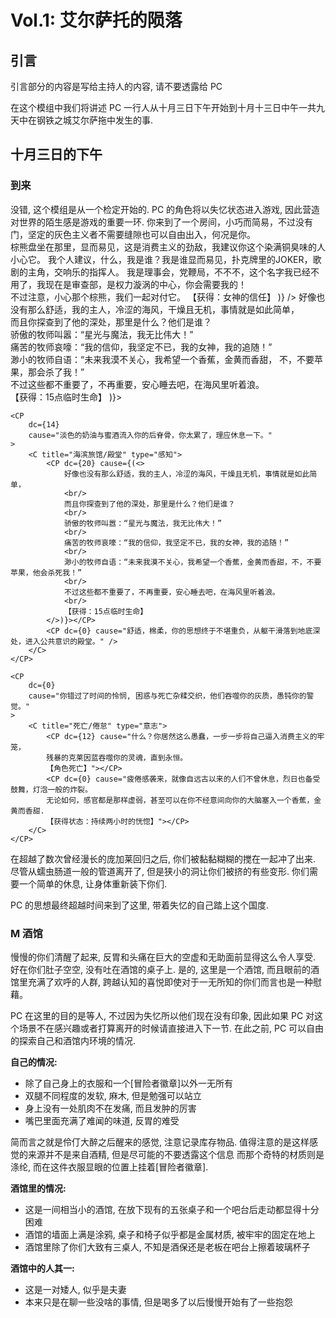 
# Vol.1: 艾尔萨托的陨落

## 引言

<A severity="error"> 引言部分的内容是写给主持人的内容, 请不要透露给 PC </A>

在这个模组中我们将讲述 PC 一行人从十月三日下午开始到十月十三日中午一共九天中在钢铁之城艾尔萨拖中发生的事.

## 十月三日的下午

### 到来<DCP/>

<A severity="info">
    没错, 这个模组是从一个检定开始的. PC 的角色将以失忆状态进入游戏,
    因此营造对世界的陌生感是游戏的重要一环.
</A>

<C title="理事会/奶油与蜜酒/时间的连续性" type="智力">
    <CP
        dc={22}
        cause="你来了，理事。会在等你，你进入了禁区，这里的恩格斯系数太高了，你会不堪贫困。
    文化符号是好的，借贷，消费，在干枯的社会里你应当创造唯一的资源——债权。"
    >
        <D title="你/你们打算离开这里吗?">
            <DP title="不打算离开">
                <C title="灰色主义/蠢货" type="">
                    <CP dc={10} cause="我愚昧无知的主人，我为你的无知可耻，真是自不量力。
                    【受到一点智慧伤害】" />
                    <CP dc={0} cause={(<>
                        你来到了一个房间，小巧而简易，不过没有门，坚定的灰色主义者不需要缝隙也可以自由出入，何况是你。
                        <br/>
                        棕熊盘坐在那里，显而易见，这是消费主义的劲敌，我建议你这个染满铜臭味的人小心它。
                        我个人建议，什么，我是谁？我是谁显而易见，扑克牌里的JOKER，歌剧的主角，交响乐的指挥人。
                        我是理事会，党鞭局，不不不，这个名字我已经不用了，我现在是审查部，是权力漩涡的中心，你会需要我的！
                        <br/>
                        不过注意，小心那个棕熊，我们一起对付它。
                        【获得：女神的信任】
                    </>)} />
                </C>
            </DP>
            <DP title="打算离开/其他" cause="访问许可，淡色的奶油与蜜酒流入你的后脊骨，你太累了，理应休息一下。">
                <C title="海滨旅馆/殿堂" type="感知">
                    <CP dc={20} cause={(<>
                        好像也没有那么舒适，我的主人，冷涩的海风，干燥且无机，事情就是如此简单，
                        <br/>
                        而且你探查到了他的深处，那里是什么？他们是谁？
                        <br/>
                        骄傲的牧师叫嚣：“星光与魔法，我无比伟大！”
                        <br/>
                        痛苦的牧师哀嚎：“我的信仰，我坚定不已，我的女神，我的追随！”
                        <br/>
                        渺小的牧师自语：“未来我漠不关心，我希望一个香蕉，金黄而香甜，
                        不，不要苹果，那会杀了我！”
                        <br/>
                        不过这些都不重要了，不再重要，安心睡去吧，在海风里听着浪。
                        <br/>
                        【获得：15点临时生命】
                    </>)}></CP>
                    <CP dc={0} cause="舒适，棉柔，你的思想终于不堪重负，
                    从躯干滑落到地底深处，进入公共意识的殿堂。" />
                </C>
            </DP>
        </D>
    </CP>

    <CP
        dc={14}
        cause="淡色的奶油与蜜酒流入你的后脊骨，你太累了，理应休息一下。"
    >
        <C title="海滨旅馆/殿堂" type="感知">
            <CP dc={20} cause={(<>
                好像也没有那么舒适，我的主人，冷涩的海风，干燥且无机，事情就是如此简单，
                <br/>
                而且你探查到了他的深处，那里是什么？他们是谁？
                <br/>
                骄傲的牧师叫嚣：“星光与魔法，我无比伟大！”
                <br/>
                痛苦的牧师哀嚎：“我的信仰，我坚定不已，我的女神，我的追随！”
                <br/>
                渺小的牧师自语：“未来我漠不关心，我希望一个香蕉，金黄而香甜，不，不要苹果，他会杀死我！”
                <br/>
                不过这些都不重要了，不再重要，安心睡去吧，在海风里听着浪。
                <br/>
                【获得：15点临时生命】
            </>)}></CP>
            <CP dc={0} cause="舒适，棉柔，你的思想终于不堪重负，从躯干滑落到地底深处，进入公共意识的殿堂。" />
        </C>
    </CP>

    <CP
        dc={0}
        cause="你错过了时间的怜悯, 困惑与死亡杂糅交织，他们吞噬你的灰质，愚钝你的警觉。"
    >
        <C title="死亡/倦怠" type="意志">
            <CP dc={12} cause="什么？你居然这么愚蠢，一步一步将自己逼入消费主义的牢笼，
            残暴的克莱因蓝吞噬你的灵魂，直到永恒。
            【角色死亡】"></CP>
            <CP dc={0} cause="疲倦感袭来，就像自远古以来的人们不曾休息，烈日也备受鼓舞，灯泡一般的炸裂。
            无论如何，感官都是那样虚弱，甚至可以在你不经意间向你的大脑塞入一个香蕉，金黄而香甜.
            【获得状态：持续两小时的恍惚】"></CP>
        </C>
    </CP>
</C>

在超越了数次曾经漫长的庞加莱回归之后, 你们被黏黏糊糊的搅在一起冲了出来.
尽管从蠕虫肠道一般的管道离开了, 但是狭小的洞让你们被挤的有些变形.
你们需要一个简单的休息, 让身体重新装下你们.

<A severity="info">
    PC 的思想最终超越时间来到了这里, 带着失忆的自己踏上这个国度.
</A>

### M 酒馆

慢慢的你们清醒了起来, 反胃和头痛在巨大的空虚和无助面前显得这么令人享受.
好在你们肚子空空, 没有吐在酒馆的桌子上.
是的, 这里是一个酒馆, 而且眼前的酒馆里充满了欢呼的人群,
跨越认知的喜悦即使对于一无所知的你们而言也是一种慰藉。

<A severity="warning">
    PC 在这里的目的是等人, 不过因为失忆所以他们现在没有印象, 因此如果 PC
    对这个场景不在感兴趣或者打算离开的时候请直接进入下一节. 在此之前, PC
    可以自由的探索自己和酒馆内环境的情况.
</A>

**自己的情况:**

-   除了自己身上的衣服和一个[冒险者徽章]以外一无所有
-   双腿不同程度的发软, 麻木, 但是勉强可以站立
-   身上没有一处肌肉不在发痛, 而且发肿的厉害
-   嘴巴里面充满了难闻的味道, 反胃的难受

<C title="眼前的忽视" type="察觉">
    <CP dc={12} cause="发现身上穿着材质奇特的衣物, 十分坚韧和轻便, 也很舒服." />
    <CP
        dc={0}
        cause="你已经不能再胁持那些失去控制的神经冲动为你做更多的事了."
    />
</C>

<A severity="info">
    简而言之就是伶仃大醉之后醒来的感觉, 注意记录库存物品.
    值得注意的是这样感觉的来源并不是来自酒精, 但是尽可能的不要透露这个信息
    而那个奇特的材质则是涤纶, 而在这件衣服显眼的位置上挂着[冒险者徽章].
</A>

**酒馆里的情况:**

-   这是一间相当小的酒馆, 在放下现有的五张桌子和一个吧台后走动都显得十分困难
-   酒馆的墙面上满是涂鸦, 桌子和椅子似乎都是金属材质, 被牢牢的固定在地上
-   酒馆里除了你们大致有三桌人, 不知是酒保还是老板在吧台上擦着玻璃杯子

<C title="陌生又熟悉" type="察觉">
    <CP dc={17} cause="这个酒馆的装修, 布置都和你们的认知相距甚远.
    这个房间密闭的不行, 空气是靠一些奇特的栅格口送风;
    墙面上尽管有涂鸦, 但是那奇特的白色材质不同于你们之前见过的任何墙面;
    木头呢? 那些构成你从前一切安全干和习惯的木头呢;
    以及那些玻璃杯, 再高傲的国王也无法拥有这样透明无暇的玻璃杯;
    在所有这些簇拥下你的潜意识确一口咬定这里是一个酒馆?" />
    <CP
        dc={0}
        cause="你已经不能再胁持那些失去控制的神经冲动为你做更多的事了."
    />
</C>

**酒馆中的人其一:**

-   这是一对矮人, 似乎是夫妻
-   本来只是在聊一些没啥的事情, 但是喝多了以后慢慢开始有了一些抱怨
